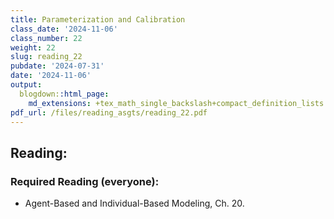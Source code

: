 ```yaml
---
title: Parameterization and Calibration
class_date: '2024-11-06'
class_number: 22
weight: 22
slug: reading_22
pubdate: '2024-07-31'
date: '2024-11-06'
output:
  blogdown::html_page:
    md_extensions: +tex_math_single_backslash+compact_definition_lists
pdf_url: /files/reading_asgts/reading_22.pdf
---
```

## Reading:

### Required Reading (everyone):

* Agent-Based and Individual-Based Modeling, Ch. 20.

